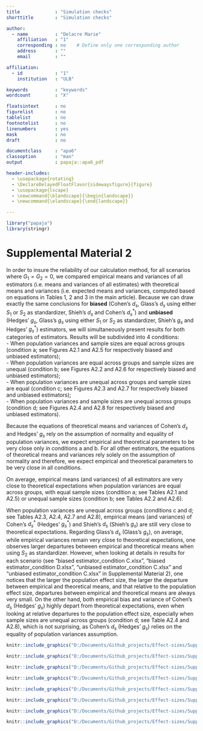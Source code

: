 ```yaml
---
title             : "Simulation checks"
shorttitle        : "Simulation checks"

author: 
  - name          : "Delacre Marie"
    affiliation   : "1"
    corresponding : no    # Define only one corresponding author
    address       : ""
    email         : ""

affiliation:
  - id            : "1"
    institution   : "ULB"

keywords          : "keywords"
wordcount         : "X"

floatsintext      : no
figurelist        : no
tablelist         : no
footnotelist      : no
linenumbers       : yes
mask              : no
draft             : no

documentclass     : "apa6"
classoption       : "man"
output            : papaja::apa6_pdf

header-includes:
  - \usepackage{rotating}
  - \DeclareDelayedFloatFlavor{sidewaysfigure}{figure}     
  - \usepackage{lscape}
  - \newcommand{\blandscape}{\begin{landscape}}
  - \newcommand{\elandscape}{\end{landscape}}

---
```


```r
library("papaja")
library(stringr)
```

# Supplemental Material 2

In order to insure the reliability of our calculation method, for all scenarios where $G_1=G_2=0$, we compared empirical means and variances of all estimators (i.e. means and variances of all estimates) with theoretical means and variances (i.e. expected means and variances, computed based on equations in Tables 1, 2 and 3 in the main article). Because we can draw exactly the same conclusions for **biased** (Cohen's $d_s$, Glass's $d_s$ using either $S_1$ or $S_2$ as standardizer, Shieh's $d_s$ and Cohen's $d^*_s$) and **unbiased** (Hedges' $g_s$, Glass's $g_s$ using either $S_1$ or $S_2$ as standardizer, Shieh's $g_s$ and Hedges' $g^*_s$) estimators, we will simultaneously present results for both categories of estimators. Results will be subdivided into 4 conditions:  
- When population variances and sample sizes are equal across groups (condition a; see Figures A2.1 and A2.5 for respectively biased and unbiased estimators);      
- When population variances are equal across groups and sample sizes are unequal (condition b; see Figures A2.2 and A2.6 for respectively biased and unbiased estimators);  
- When population variances are unequal across groups and sample sizes are equal (condition c; see Figures A2.3 and A2.7 for respectively biased and unbiased estimators);  
- When population variances and sample sizes are unequal across groups (condition d; see Figures A2.4 and A2.8 for respectively biased and unbiased estimators).  

Because the equations of theoretical means and variances of Cohen's $d_s$ and Hedges' $g_s$ rely on the assumption of normality and equality of population variances, we expect empirical and theoretical parameters to be very close only in conditions a and b. For all other estimators, the equations of theoretical means and variances rely solely on the assumption of normality and therefore, we expect empirical and theoretical parameters to be very close in all conditions.

On average, empirical means (and variances) of all estimators are very close to theoretical expectations when population variances are equal across groups, with equal sample sizes (condition a; see Tables A2.1 and A2.5) or unequal sample sizes (condition b; see Tables A2.2 and A2.6). 

When population variances are unequal across groups (conditions c and d; see Tables A2.3, A2.4, A2.7 and A2.8), empirical means (and variances) of Cohen's $d^*_s$ (Hedges' $g^*_s$) and Shieh's $d_s$ (Shieh's $g_s$) are still very close to theoretical expectations. Regarding Glass's $d_s$ (Glass's $g_s$), on average, while empirical variances remain very close to theoretical expectations, one observes larger departures between empirical and theoretical means when using $S_2$ as standardizer. However, when looking at details in results for each scenario (see "biased estimator_condition C.xlsx", "biased estimator_condition D.xlsx", "unbiased estimator_condition C.xlsx" and "unbiased estimator_condition C.xlsx" in Supplemental Material 2), one notices that the larger the population effect size, the larger the departure between empirical and theoretical means, and that relative to the population effect size, departures between empirical and theoretical means are always very small. On the other hand, both empirical bias and variance of Cohen's $d_s$ (Hedges' $g_s$) highly depart from theoretical expectations, even when looking at relative departures to the population effect size, especially when sample sizes are unequal across groups (condition d; see Table A2.4 and A2.8), which is not surprising, as Cohen's $d_s$ (Hedges' $g_s$) relies on the equality of population variances assumption.

```r
knitr::include_graphics("D:/Documents/Github_projects/Effect-sizes/Supplemental Material 2/Files/Png tables/Table A2.1.png")
```

```r
knitr::include_graphics("D:/Documents/Github_projects/Effect-sizes/Supplemental Material 2/Files/Png tables/Table A2.2.png")
```

```r
knitr::include_graphics("D:/Documents/Github_projects/Effect-sizes/Supplemental Material 2/Files/Png tables/Table A2.3.png")
```

```r
knitr::include_graphics("D:/Documents/Github_projects/Effect-sizes/Supplemental Material 2/Files/Png tables/Table A2.4.png")
```

```r
knitr::include_graphics("D:/Documents/Github_projects/Effect-sizes/Supplemental Material 2/Files/Png tables/Table A2.5.png")
```

```r
knitr::include_graphics("D:/Documents/Github_projects/Effect-sizes/Supplemental Material 2/Files/Png tables/Table A2.6.png")
```

```r
knitr::include_graphics("D:/Documents/Github_projects/Effect-sizes/Supplemental Material 2/Files/Png tables/Table A2.7.png")
```

```r
knitr::include_graphics("D:/Documents/Github_projects/Effect-sizes/Supplemental Material 2/Files/Png tables/Table A2.8.png")
```
